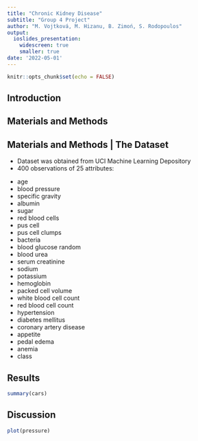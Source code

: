 ```yaml
---
title: "Chronic Kidney Disease"
subtitle: "Group 4 Project"
author: "M. Vojtková, M. Hizanu, B. Zimoń, S. Rodopoulos"
output: 
  ioslides_presentation:
    widescreen: true
    smaller: true
date: '2022-05-01'
---
```


```r
knitr::opts_chunk$set(echo = FALSE)
```

## Introduction



## Materials and Methods

## Materials and Methods | The Dataset
- Dataset was obtained from UCI Machine Learning Depository
- 400 observations of 25 attributes: 

<div class="columns-2">
  
-  age
- blood pressure
- specific gravity
- albumin
- sugar
- red blood cells
- pus cell
- pus cell clumps
- bacteria
- blood glucose random
- blood urea
- serum creatinine
- sodium
- potassium
- hemoglobin
- packed cell volume
- white blood cell count
- red blood cell count
- hypertension
- diabetes mellitus
- coronary artery disease
- appetite
- pedal edema
- anemia
- class

</div>

## Results

```r
summary(cars)
```

## Discussion

```r
plot(pressure)
```

